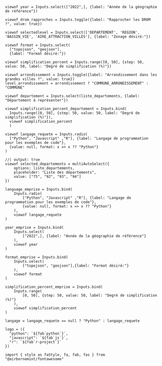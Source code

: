 ```ojs
viewof year = Inputs.select(["2022",], {label: "Année de la géographie de référence"})
```


```ojs
viewof drom_rapproches = Inputs.toggle({label: "Rapprocher les DROM ?", value: true})
```

```ojs
viewof selectedlevel = Inputs.select(['DEPARTEMENT', 'REGION', 'BASSIN_VIE', 'AIRE_ATTRACTION_VILLES'], {label: "Zonage désiré:"})
```

```ojs
viewof format = Inputs.select(
  ["topojson", "geojson"],
  {label: "Format désiré:"})
```

```ojs
viewof simplification_percent = Inputs.range([0, 50], {step: 50, value: 50, label: "Degré de simplification (%)"})
```

<!--------
Carte départements
--------->

```ojs
viewof arrondissement = Inputs.toggle({label: "Arrondissement dans les grandes villes ?", value: true})
level_arrondissement = arrondissement ? "COMMUNE_ARRONDISSEMENT" : "COMMUNE"
```

```ojs
viewof departement = Inputs.select(liste_departements, {label: "Département à représenter"})
```

```ojs
viewof simplification_percent_departement = Inputs.bind(
  Inputs.range([0, 50], {step: 50, value: 50, label: "Degré de simplification (%)"}),
  viewof simplification_percent
  )
```


```ojs
viewof langage_requete = Inputs.radio(
  ["Python", "Javascript" ,"R"], {label: "Langage de programmation pour les exemples de code"},
  {value: null, format: x => x ?? "Python"}
)
```

<!-----------------
Deuxième exemple
------------------->

```ojs
//| output: true
viewof selected_departements = multiAutoSelect({
    options: liste_departements,
    placeholder: "Liste des départements",
    value: ["75", "92", "93", "94"]
})
```



```ojs
language_emprise = Inputs.bind(
    Inputs.radio(
        ["Python", "Javascript" ,"R"], {label: "Langage de programmation pour les exemples de code"},
        {value: null, format: x => x ?? "Python"}
    ),
    viewof langage_requete
)
```

```ojs
year_emprise = Inputs.bind(
    Inputs.select(
        ["2022",], {label: "Année de la géographie de référence"}
    ),
    viewof year
)
```

```ojs
format_emprise = Inputs.bind(
    Inputs.select(
        ["topojson", "geojson"],{label: "Format désiré:"}
    ),
    viewof format
)
```

```ojs
simplification_percent_emprise = Inputs.bind(
    Inputs.range(
        [0, 50], {step: 50, value: 50, label: "Degré de simplification (%)"}
    ),
    viewof simplification_percent
)
```




<!---------
Macro
---------->

```ojs
langage = langage_requete == null ? "Python" : langage_requete
```


```ojs
logo = ({
  "python": `${fab`python`}`,
  "javascript": `${fab`js`}`,
  "r": `${fab`r-project`}`
})
```


```ojs
import { style as faStyle, fa, fab, fas } from "@airbornemint/fontawesome"
```
